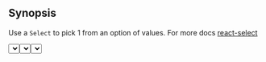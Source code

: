 
## Synopsis

Use a `Select` to pick 1 from an option of values. For more docs [react-select](https://react-select.com/home#getting-started)

<DemoCard>
  <Select
    options={[
      { value: 'foo', label: 'Foo' },
      { value: 'bar', label: 'Bar' },
      { value: 'bizz', label: 'Bizz (disabled)', disabled: true },
      { value: 'bazz', label: 'Bazz (disabled)', disabled: true },
      { value: 'quo', label: 'Quo' },
      { value: 'qux', label: 'Qux' },
    ]}
  />
</DemoCard>

```jsx
import { Select } from '@cwds/components'
```

## Props

<!-- <PropTable docgen={Docgen.Select} /> -->

<Alert color="warning">
  Sorry, we don't have a way to document our components
</Alert>

## Usage Guidelines

Use `Select` when a large list of options are available and picking a 1 value.

## Examples

<ReferenceCard>
  wrapped in a _white_ container b/c that's how you'll see 'em
</ReferenceCard>

<Card>
  <CardBody>
    <Select options={TOPPINGS} />
  </CardBody>
</Card>

### FormControl States

<Card>
  <CardBody>
    {[
      {},
      { placeholder: 'Placeholder...' },
      { isSearchable: true },
      { isClearable: true },
      { isDisabled: true, defaultValue: TOPPINGS[0] },
    ].map((d, i) => {
      return (
        <Row
          key={i}
          className={cn('d-flex align-items-center', {
            'mt-2': i > 0,
          })}
        >
          <Col>
            <code>
              {Object.keys(d).length ? JSON.stringify(d, null, 2) : '(default)'}
            </code>
          </Col>
          <Col>
            <Select {...d} options={TOPPINGS} />
          </Col>
        </Row>
      )
    })}
  </CardBody>
</Card>

## Related Articles

### Component

- [`Checkboxes`](/components/forms/checkboxes)
- [`Radios`](/components/forms/radios)
- [`Kitchen`](/components/forms/kitchen-sink)
